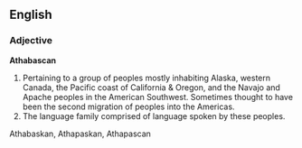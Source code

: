 ==English==
===Adjective===
'''Athabascan'''
#Pertaining to a group of peoples mostly inhabiting Alaska, western Canada, the Pacific coast of California & Oregon, and the Navajo and Apache peoples in the American Southwest.  Sometimes thought to have been the second migration of peoples into the Americas.
# The language family comprised of language spoken by these peoples.


Athabaskan, Athapaskan, Athapascan